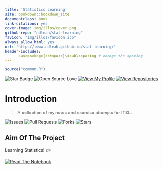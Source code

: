 ```yaml
---
title: 'Statistics Learning'
site: bookdown::bookdown_site
documentclass: book
link-citations: yes
cover-image: img/illos/cover.png
github-repo: "ndleah/stat-learning"
favicon: "img/illos/favicon.ico"
always_allow_html: yes
url: 'https//:www.ndleah.github.io/stat-learning/'
header-includes:
    - \usepackage{setspace}\doublespacing # change the spacing 
---
```



```r
source("common.R")
```


![Star Badge](https://img.shields.io/static/v1?label=%F0%9F%8C%9F&message=If%20Useful&style=style=flat&color=BC4E99)
![Open Source Love](https://badges.frapsoft.com/os/v1/open-source.svg?v=103)
[![View My Profile](https://img.shields.io/badge/View-My_Profile-green?logo=GitHub)](https://github.com/ndleah)
[![View Repositories](https://img.shields.io/badge/View-My_Repositories-blue?logo=GitHub)](https://github.com/ndleah?tab=repositories)

# Introduction {-}

 > A collection of my notes and exercise attempts for ITSL.

![Issues](https://img.shields.io/github/issues/ndleah/stat-learning?style=social&logo=github)
![Pull Requests](https://img.shields.io/github/issues-pr/ndleah/stat-learning?style=social&logo=github)
![Forks](https://img.shields.io/github/forks/ndleah/stat-learning?style=social&logo=github)
![Stars](https://img.shields.io/github/stars/ndleah/stat-learning?style=social&logo=github)

## Aim Of The Project

Learning Statistics! 👉

[![Read The Notebook](https://img.shields.io/badge/Deploy-The_Notebook_-aed6d963?style=for-the-badge&logo=GITHUB)]()

